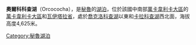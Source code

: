 {{coord|13.218|S|75.154|W|type:waterbody_region:PE|display=title}}

'''奧爾科科查湖'''（Orcococha），是[[秘魯|秘魯]]的[[湖泊|湖泊]]，位於該國中南部[[萬卡韋利卡大區|萬卡韋利卡大區]]的[[萬卡韋利卡大區|萬卡韋利卡大區]]和[[瓦伊塔拉省|瓦伊塔拉省]]，處於[[喬克洛科查湖|喬克洛科查湖]]以東和[[卡拉科查湖|卡拉科查湖]]西北面，海拔高度4,625米。

{{Peru-geo-stub}}
[[Category:秘魯湖泊|Category:秘魯湖泊]]
